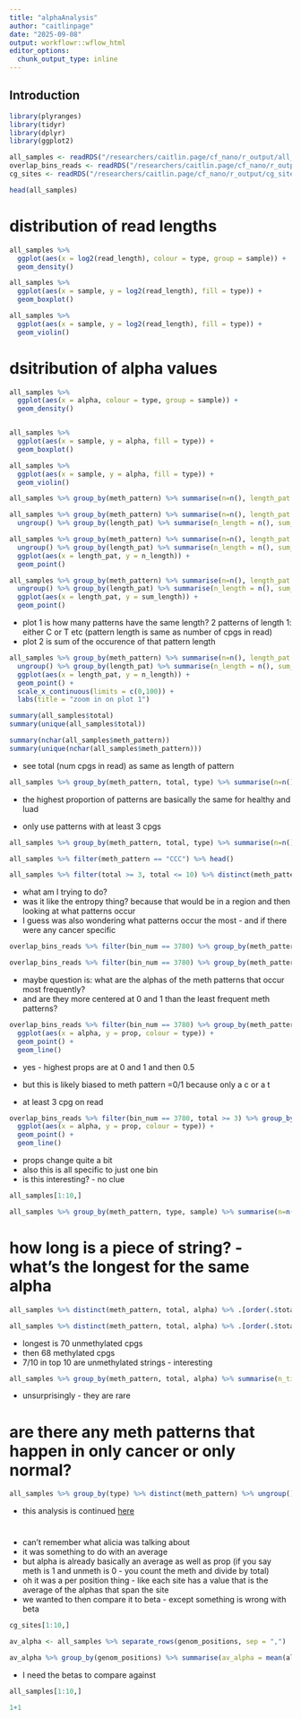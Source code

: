 ```yaml
---
title: "alphaAnalysis"
author: "caitlinpage"
date: "2025-09-08"
output: workflowr::wflow_html
editor_options:
  chunk_output_type: inline
---
```


## Introduction

```r
library(plyranges)
library(tidyr)
library(dplyr)
library(ggplot2)
```

```r
all_samples <- readRDS("/researchers/caitlin.page/cf_nano/r_output/all_samples.rds")
overlap_bins_reads <- readRDS("/researchers/caitlin.page/cf_nano/r_output/overlap_bins_reads.rds")
cg_sites <- readRDS("/researchers/caitlin.page/cf_nano/r_output/cg_sites.rds")
```



```r
head(all_samples)
```

# distribution of read lengths
```r
all_samples %>% 
  ggplot(aes(x = log2(read_length), colour = type, group = sample)) +
  geom_density()

all_samples %>%
  ggplot(aes(x = sample, y = log2(read_length), fill = type)) +
  geom_boxplot()

all_samples %>%
  ggplot(aes(x = sample, y = log2(read_length), fill = type)) +
  geom_violin()
```

# dsitribution of alpha values

```r
all_samples %>% 
  ggplot(aes(x = alpha, colour = type, group = sample)) +
  geom_density()


all_samples %>%
  ggplot(aes(x = sample, y = alpha, fill = type)) +
  geom_boxplot()

all_samples %>%
  ggplot(aes(x = sample, y = alpha, fill = type)) +
  geom_violin()
```
```r
all_samples %>% group_by(meth_pattern) %>% summarise(n=n(), length_pat = nchar(meth_pattern)) %>% distinct() %>% head()
```


```r
all_samples %>% group_by(meth_pattern) %>% summarise(n=n(), length_pat = nchar(meth_pattern)) %>% distinct() %>% 
  ungroup() %>% group_by(length_pat) %>% summarise(n_length = n(), sum_length = sum(n)) %>% head()

all_samples %>% group_by(meth_pattern) %>% summarise(n=n(), length_pat = nchar(meth_pattern)) %>% distinct() %>% 
  ungroup() %>% group_by(length_pat) %>% summarise(n_length = n(), sum_length = sum(n)) %>%
  ggplot(aes(x = length_pat, y = n_length)) +
  geom_point()

all_samples %>% group_by(meth_pattern) %>% summarise(n=n(), length_pat = nchar(meth_pattern)) %>% distinct() %>% 
  ungroup() %>% group_by(length_pat) %>% summarise(n_length = n(), sum_length = sum(n)) %>%
  ggplot(aes(x = length_pat, y = sum_length)) +
  geom_point()
```
* plot 1 is how many patterns have the same length? 2 patterns of length 1: either C or T etc (pattern length is same as number of cpgs in read)
* plot 2 is sum of the occurence of that pattern length
```r
all_samples %>% group_by(meth_pattern) %>% summarise(n=n(), length_pat = nchar(meth_pattern)) %>% distinct() %>% 
  ungroup() %>% group_by(length_pat) %>% summarise(n_length = n(), sum_length = sum(n)) %>%
  ggplot(aes(x = length_pat, y = n_length)) +
  geom_point() +
  scale_x_continuous(limits = c(0,100)) +
  labs(title = "zoom in on plot 1")
```
```r
summary(all_samples$total)
summary(unique(all_samples$total))

summary(nchar(all_samples$meth_pattern))
summary(unique(nchar(all_samples$meth_pattern)))
```
* see total (num cpgs in read) as same as length of pattern

```r
all_samples %>% group_by(meth_pattern, total, type) %>% summarise(n=n()) %>% group_by(type) %>% mutate(prop_pattern_in_type = n/sum(n)) %>% .[order(.$prop_pattern_in_type, decreasing = TRUE),] %>% head()
```
* the highest proportion of patterns are basically the same for healthy and luad

* only use patterns with at least 3 cpgs
```r
all_samples %>% group_by(meth_pattern, total, type) %>% summarise(n=n()) %>% filter(total >= 3) %>% group_by(type) %>% mutate(prop_pattern_in_type = n/sum(n)) %>% .[order(.$prop_pattern_in_type, decreasing = TRUE),] %>% head()
```
```r
all_samples %>% filter(meth_pattern == "CCC") %>% head()
```

```r
all_samples %>% filter(total >= 3, total <= 10) %>% distinct(meth_pattern, alpha) %>% head()
```

* what am I trying to do?
* was it like the entropy thing? because that would be in a region and then looking at what patterns occur
* I guess was also wondering what patterns occur the most - and if there were any cancer specific

```r
overlap_bins_reads %>% filter(bin_num == 3780) %>% group_by(meth_pattern, total) %>% summarise(num_times = n()) %>% ungroup() %>% mutate(prop = num_times/sum(num_times)) %>% .[order(.$prop, decreasing = TRUE),] %>% head()
```

```r
overlap_bins_reads %>% filter(bin_num == 3780) %>% group_by(meth_pattern, total, alpha, type) %>% summarise(num_times = n()) %>% ungroup() %>% group_by(type) %>% mutate(prop = num_times/sum(num_times)) %>% .[order(.$prop, decreasing = TRUE),] %>% head()
```
* maybe question is: what are the alphas of the meth patterns that occur most frequently?
* and are they more centered at 0 and 1 than the least frequent meth patterns?

```r
overlap_bins_reads %>% filter(bin_num == 3780) %>% group_by(meth_pattern, total, alpha, type) %>% summarise(num_times = n()) %>% ungroup() %>% group_by(type) %>% mutate(prop = num_times/sum(num_times)) %>% .[order(.$prop, decreasing = TRUE),] %>%
  ggplot(aes(x = alpha, y = prop, colour = type)) +
  geom_point() +
  geom_line()
```
* yes - highest props are at 0 and 1 and then 0.5

* but this is likely biased to meth pattern =0/1 because only a c or a t

* at least 3 cpg on read 

```r
overlap_bins_reads %>% filter(bin_num == 3780, total >= 3) %>% group_by(meth_pattern, total, alpha, type) %>% summarise(num_times = n()) %>% ungroup() %>% group_by(type) %>% mutate(prop = num_times/sum(num_times)) %>% .[order(.$prop, decreasing = TRUE),] %>%
  ggplot(aes(x = alpha, y = prop, colour = type)) +
  geom_point() +
  geom_line()
```
* props change quite a bit
* also this is all specific to just one bin
* is this interesting? - no clue
```r
all_samples[1:10,]
```


```r
all_samples %>% group_by(meth_pattern, type, sample) %>% summarise(n=n()) %>% head()
```

# how long is a piece of string? - what's the longest for the same alpha

```r
all_samples %>% distinct(meth_pattern, total, alpha) %>% .[order(.$total, decreasing = TRUE),] %>% mutate(num = 1:n()) %>% head()
```


```r
all_samples %>% distinct(meth_pattern, total, alpha) %>% .[order(.$total, decreasing = TRUE),] %>% mutate(num = 1:n()) %>% filter(alpha == 1 | alpha == 0) %>% head()
```
* longest is 70 unmethylated cpgs
* then 68 methylated cpgs
* 7/10 in top 10 are unmethylated strings - interesting

```r
all_samples %>% group_by(meth_pattern, total, alpha) %>% summarise(n_times = n()) %>% ungroup() %>% .[order(.$total, decreasing = TRUE),] %>% mutate(num = 1:n()) %>% filter(alpha == 1 | alpha == 0) %>% head()
```
* unsurprisingly - they are rare

# are there any meth patterns that happen in only cancer or only normal?

```r
all_samples %>% group_by(type) %>% distinct(meth_pattern) %>% ungroup() %>% group_by(meth_pattern) %>% mutate(n_groups = n()) %>% ungroup() %>% filter(n_groups == 1) %>% group_by(type) %>% summarise(n_unique = n())
```

* this analysis is continued [here](mp1_methPattern.html)

#

* can't remember what alicia was talking about
* it was something to do with an average
* but alpha is already basically an average as well as prop (if you say meth is 1 and unmeth is 0 - you count the meth and divide by total)
* oh it was a per position thing - like each site has a value that is the average of the alphas that span the site
* we wanted to then compare it to beta - except something is wrong with beta

```r
cg_sites[1:10,]
```


```r
av_alpha <- all_samples %>% separate_rows(genom_positions, sep = ",")
```

```r
av_alpha %>% group_by(genom_positions) %>% summarise(av_alpha = mean(alpha), median_alpha = median(alpha), sd_alpha = sd(alpha)) %>% head()
```
* I need the betas to compare against
```r
all_samples[1:10,]
```

```r
1+1
```

